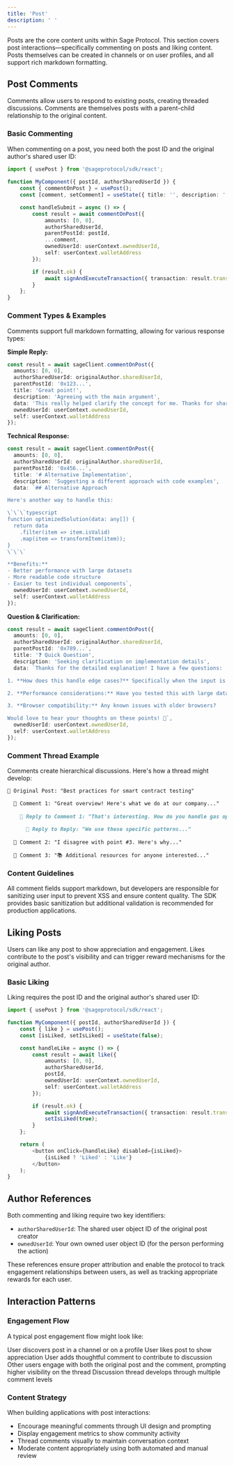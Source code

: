 ```yaml
---
title: 'Post'
description: ' '
---
```


Posts are the core content units within Sage Protocol. This section covers post interactions—specifically commenting on posts and liking content. Posts themselves can be created in channels or on user profiles, and all support rich markdown formatting.

## Post Comments
Comments allow users to respond to existing posts, creating threaded discussions. Comments are themselves posts with a parent-child relationship to the original content.

### Basic Commenting

When commenting on a post, you need both the post ID and the original author's shared user ID:

```typescript
import { usePost } from '@sageprotocol/sdk/react';
    
function MyComponent({ postId, authorSharedUserId }) {
    const { commentOnPost } = usePost();
    const [comment, setComment] = useState({ title: '', description: '', data: '' });

    const handleSubmit = async () => {
        const result = await commentOnPost({
            amounts: [0, 0],
            authorSharedUserId,
            parentPostId: postId,
            ...comment,
            ownedUserId: userContext.ownedUserId,
            self: userContext.walletAddress
        });

        if (result.ok) {
            await signAndExecuteTransaction({ transaction: result.transaction });
        }
    };
}
```

### Comment Types & Examples

Comments support full markdown formatting, allowing for various response types:

**Simple Reply:**

```typescript
const result = await sageClient.commentOnPost({
  amounts: [0, 0],
  authorSharedUserId: originalAuthor.sharedUserId,
  parentPostId: '0x123...',
  title: 'Great point!',
  description: 'Agreeing with the main argument',
  data: 'This really helped clarify the concept for me. Thanks for sharing!',
  ownedUserId: userContext.ownedUserId,
  self: userContext.walletAddress
});
```

**Technical Response:**

```typescript
const result = await sageClient.commentOnPost({
  amounts: [0, 0],
  authorSharedUserId: originalAuthor.sharedUserId,
  parentPostId: '0x456...',
  title: '# Alternative Implementation',
  description: 'Suggesting a different approach with code examples',
  data: `## Alternative Approach

Here's another way to handle this:

\`\`\`typescript
function optimizedSolution(data: any[]) {
  return data
    .filter(item => item.isValid)
    .map(item => transformItem(item));
}
\`\`\`

**Benefits:**
- Better performance with large datasets
- More readable code structure
- Easier to test individual components`,
  ownedUserId: userContext.ownedUserId,
  self: userContext.walletAddress
});
```

**Question & Clarification:**

```typescript
const result = await sageClient.commentOnPost({
  amounts: [0, 0],
  authorSharedUserId: originalAuthor.sharedUserId,
  parentPostId: '0x789...',
  title: '❓ Quick Question',
  description: 'Seeking clarification on implementation details',
  data: `Thanks for the detailed explanation! I have a few questions:

1. **How does this handle edge cases?** Specifically when the input is null or undefined?

2. **Performance considerations:** Have you tested this with large datasets (10k+ items)?

3. **Browser compatibility:** Any known issues with older browsers?

Would love to hear your thoughts on these points! 🙏`,
  ownedUserId: userContext.ownedUserId,
  self: userContext.walletAddress
});
```

### Comment Thread Example

Comments create hierarchical discussions. Here's how a thread might develop:

```markdown
📝 Original Post: "Best practices for smart contract testing"

  💬 Comment 1: "Great overview! Here's what we do at our company..."
  
    💬 Reply to Comment 1: "That's interesting. How do you handle gas optimization?"
    
      💬 Reply to Reply: "We use these specific patterns..."
  
  💬 Comment 2: "I disagree with point #3. Here's why..."
  
  💬 Comment 3: "📚 Additional resources for anyone interested..."
```

### Content Guidelines

All comment fields support markdown, but developers are responsible for sanitizing user input to prevent XSS and ensure content quality. The SDK provides basic sanitization but additional validation is recommended for production applications.

## Liking Posts

Users can like any post to show appreciation and engagement. Likes contribute to the post's visibility and can trigger reward mechanisms for the original author.

### Basic Liking

Liking requires the post ID and the original author's shared user ID:

```typescript
import { usePost } from '@sageprotocol/sdk/react';

function MyComponent({ postId, authorSharedUserId }) {
    const { like } = usePost();
    const [isLiked, setIsLiked] = useState(false);

    const handleLike = async () => {
        const result = await like({
            amounts: [0, 0],
            authorSharedUserId,
            postId,
            ownedUserId: userContext.ownedUserId,
            self: userContext.walletAddress
        });

        if (result.ok) {
            await signAndExecuteTransaction({ transaction: result.transaction });
            setIsLiked(true);
        }
    };

    return (
        <button onClick={handleLike} disabled={isLiked}>
            {isLiked ? 'Liked' : 'Like'}
        </button>
    );
}
```

## Author References

Both commenting and liking require two key identifiers:

- `authorSharedUserId`: The shared user object ID of the original post creator
- `ownedUserId`: Your own owned user object ID (for the person performing the action)

These references ensure proper attribution and enable the protocol to track engagement relationships between users, as well as tracking appropriate rewards for each user.

## Interaction Patterns

### Engagement Flow

A typical post engagement flow might look like:

<Steps>
  <Step title="Discovery" iconType="solid">
    User discovers post in a channel or on a profile
  </Step>
  <Step title="Like">
    User likes post to show appreciation
  </Step>
  <Step title="Comment">
    User adds thoughtful comment to contribute to discussion
  </Step>
  <Step title="Engagement">
    Other users engage with both the original post and the comment, prompting higher visibility on the thread
  </Step>
  <Step title="Development">
    Discussion thread develops through multiple comment levels
  </Step>
</Steps>

### Content Strategy

When building applications with post interactions:

- Encourage meaningful comments through UI design and prompting
- Display engagement metrics to show community activity
- Thread comments visually to maintain conversation context
- Moderate content appropriately using both automated and manual review
